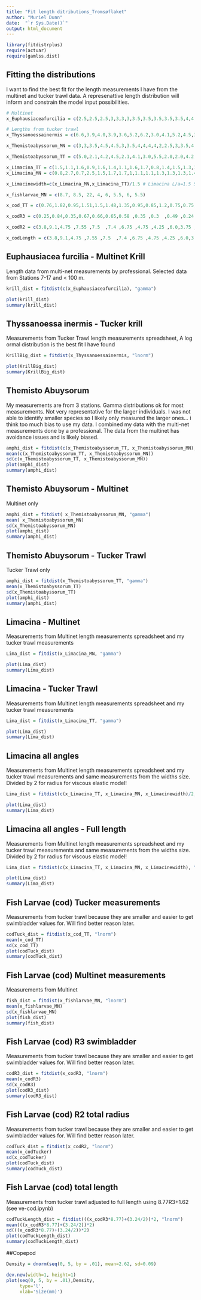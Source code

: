 ---
title: "Fit length ditributions_Tromsøflaket"
author: "Muriel Dunn"
date:  "`r Sys.Date()`"
output: html_document
---

```{r setup, warning=FALSE, message=FALSE}
library(fitdistrplus)
require(actuar)
require(gamlss.dist)
```


## Fitting the distributions
I want to find the best fit for the length measurements I have from the multinet and tucker trawl data. A represenattive length distribution will inform and constrain the model input possibilities.

```{r values}

# Multinet
x_Euphausiaceafurcilia = c(2.5,2.5,2.5,3,3,3,3,3.5,3.5,3.5,3.5,3.5,4,4,4,4,4,4.5,4.5,2.5,3,3.5,4,3,3.5,4,4.5,4,4,4.5,3.5,2.5,2.5,2.5,3,3,3,3,3,4,4.5,4.5,4.5,2.5,3,3.5,3.5,4.5,4.5,3,4.5,4.5,2.5,2.5,4,4,4,2,2.5,3,4,4.5,3,3,3.5,3,3.5,3.5,4,4.5,3.5,4,4,4.5,4.5,4.5,4.5,5,5.5,5,6,5,5.8,6.7,5.8,5.7,5.2,5,5,5,5,5,5,5.5,5.5,5.5,6,5,5,5,5,5.5,7,5,5) #mm

# Lengths from tucker trawl
x_Thyssanoessainermis = c(6.6,3.9,4.0,3.9,3.6,5.2,6.2,3.0,4.1,5.2,4.5,3.0,4.3,4.5,5.3,3.3,4.2,4.7,4.6,3.9,4.5,4.4,4.2,6.5,3.4,4.9,5.1,5.7,4.3,2.6,3.8,4.9,3.8,4.1,3.1,4.2,4.5,5.5,3.2,3.9,4.6,4.4,3.9,3.8,3.5,3.6,3.4,4.3,3.1,2.7,4.8,3.4,2.3,5.9,4.2,4.5,3.2,3.7,5.8,5.2,4.4,4.3,6.4,4.7,4.4,3.0,4.9,4.3,4.2,5.5,3.9,4.3,4.2,4.4,5.1,4.3,4.3,5.1,10.2,4.1,6.1,4.9,7.9,4.1,6.4,3.2,11.0,10.2,7.5,4.1,4.2,9.2,3.8,4.5,6.9,3.5,3.2,4.5,5.1,7.4,3.3,4.4,5.2,4.8,3.6,9.6,3.4,4.6) #mm

x_Themistoabyssorum_MN = c(3,3,3.5,4.5,4.5,3,3.5,4,4,4,4,2,2.5,3,3.5,4,4,4,4.5,4.5,2,2.5,3,3.5,3.5,3.5,4.5,3,2,2,2.5,3,4,4,4,4,4,4.5,4.5,6.5,6.5,6.3,5.7,7.5,5,5.9,5,5.5,5.5,5,5,5,6.5,6.5,8,5,5,5,5.5,6,5,5,5,5,5.5,5.5,5.5,6,6.5,8,9,5,5,5,5)

x_Themistoabyssorum_TT = c(5.0,2.1,4.2,4.5,2.1,4.1,3.0,5.5,2.0,2.0,4.2,3.4,3.9,3.2,3.6,4.1,4.8,2.7,4.5,4.7,3.3,3.5,3.9,4.3,3.2,5.1,3.3,5.3,3.8,3.5,4.7,3.0,2.5,2.7,3.7,5.3,5.0,5.8,5.7,4.1,5.7,5.3,4.1,5.0,3.0,2.3,2.6,3.4,2.0,2.1,3.5,4.6,2.3,2.9,6.1,4.6,5.9,3.9,4.9,6.4,4.5,5.9,4.3,5.9,5.8,4.7,5.0,3.8,5.9,4.1,7.6,6.1,4.1,5.7,6.1,5.2,5.3,5.2,4.1,3.2,3.8,4.3,5.7,5.9,5.3,3.2,4.7,4.4,4.9,5.1,3.1,3.5,6.4,4.9,6.0,6.2,6.1,5.7,3.2,4.3,5.5,5.4,4.9,3.3,4.5,2.3,2.1,3.2) 

x_Limacina_TT = c(1.5,1.1,1.6,0.9,1.6,1.4,1.1,1.6,1.7,0.8,1.4,1.5,1.3,1.5,1.7,1.4,1.5,1.4,1.4,1.2,1.5,0.9,1.5,1.0,1.3,0.9,1.4,1.7,1.3,0.9,1.5,1.6,1.7,1.3,1.5,1.1,0.7,1.3,0.8,1.2,1.0,1.2,1.0,0.9,1.4,1.7,1.0,1.1,1.7,1.1,1.1,0.9,1.2,1.4,1.6,1.0,0.8,1.0,1.1,1.6,1.3,1.3,1.2,0.8,1.5,1.1,0.9,0.9,0.7,1.0,0.8,1.0)# mm
x_Limacina_MN = c(0.8,2.7,0.7,2.5,1.5,1.7,1.7,1,1.1,1.1,1.3,1.3,1.3,1.4,1.5,1.5,1.7,1.7,1.7,1.8,1.8,1.8,1.8,1.8,1.9,1.9,2,2,2.1,2.2,2.3,2.4,2.4,2.5,2.5,2.5,2.6,2.6,2.6,2.7,2.7,2.7,2.7,2.8,2.8,2.9,3.3,0.9,1.2,0.6,0.6,0.6,2,1,1,0.8,0.8,1.1,1.8,1.2,1.6,1.9,1.7,1.5,1.1,2,0.9,1,1.5,1.3,0.9,0.7,1.8,1.9,0.8,1.3,0.9,0.6,0.6,0.5,0.7,0.7,0.7,0.8,0.9,1.2,1.4,2.2,1.4,1,1,1,1,1.3,0.9,0.9,0.9,1.1,1.1,1.4,1.8,2.8,2,2,2.5,1.7,1.7,1.9,0.7,0.9,1.1,2.2,2.2,1,1,1.2,1.2,1.2,1.4,2.2,2.3,1.4,1.3,1,1,1.7,1.5,2.4,1,1.7,0.9,1,1,1,1.3,1.1,1.1,0.7,0.7,0.7,2.1,1,1.2,0.9,0.9,2.1,1.5,1.5,1,1,1.3,1.4,1.8,1.2,1.4,2.3,0.8) #mm

x_Limacinewidth=c(x_Limacina_MN,x_Limacina_TT)/1.5 # Limacina L/a=1.5 Stanton 2000. For v-e model orientation is not included. Must be included as range of radius. #mm

x_fishlarvae_MN = c(8.7, 8.5, 22, 4, 6, 5.5, 6, 5.5)

x_cod_TT = c(0.76,1.82,0.95,1.51,1.5,1.48,1.35,0.95,0.85,1.2,0.75,0.75,0.62,1.31,0.75,0.65,0.76,1.5,0.56,1.0,0.93,0.63,0.67,0.52,0.64,1.2,0.82,0.68,0.61,0.82,0.6,0.76,0.72,0.83,0.91,0.93,0.75,0.82,1.23,0.69,0.76,0.73,0.83,0.63,0.65,0.81,0.71,1.62,1.58,0.91,1.11,0.87,0.99,1.3,0.61,1.57,0.8,0.71,1.11,0.72,0.75)*10 # Only my Tucker Trawl measurements #(cm*10)mm

x_codR3 = c(0.25,0.84,0.35,0.67,0.66,0.65,0.58 ,0.35 ,0.3  ,0.49 ,0.24 ,0.24 ,0.17,0.56,0.24 ,0.19 ,0.25 ,0.66 ,0.14 ,0.38 ,0.34 ,0.18 ,0.2  ,0.11 ,0.18 ,0.49 ,0.28 ,0.2,0.16 ,0.28 ,0.16 ,0.25 ,0.23 ,0.29,0.33,0.34,0.24,0.28,0.51,0.21,0.25 ,0.23,0.29 ,0.18 ,0.19 ,0.28 ,0.22 ,0.73 ,0.71 ,0.33 ,0.44 ,0.31,0.38,0.55,0.16 ,0.7,0.27,0.22 ,0.44 ,0.23 ,0.1  ,0.17 ,0.3,0.19 ,0.26 ,0.26 ,0.26 ,0.24,0.19 ,0.18,0.22 ,0.16 ,0.16 ,0.15 ,0.24 ,0.16 ,0.15 ,0.17 ,0.26,0.14 ,0.2,0.19 ,0.15 ,0.15,0.13,0.15,0.22 ,0.17 ,0.16 ,0.15 ,0.17 ,0.14,0.17 ,0.16 ,0.17 ,0.18 ,0.19 ,0.16,0.17,0.23 ,0.16 ,0.17,0.16,0.17,0.15,0.15 ,0.17,0.16 ,0.27 ,0.27 ,0.18 ,0.21,0.18 ,0.19 ,0.23 ,0.15 ,0.27 ,0.17 ,0.16 ,0.21 ,0.16,0.13) # Lengths and associated widths of swimbladder calculated from Tucker Trawl length measurements 

x_codR2 = c(3.8,9.1,4.75 ,7.55 ,7.5  ,7.4 ,6.75 ,4.75 ,4.25 ,6.0,3.75 ,3.75 ,3.1,6.55,3.75 ,3.25 ,3.8,7.5,2.8,5.0,4.65 ,3.15 ,3.35,2.6,3.2,6.0,4.1,3.4,3.05,4.1,3.0,3.8,3.6 ,4.15,4.55,4.65,3.75 ,4.1,6.15,3.45,3.8,3.65,4.15 ,3.15 ,3.25,4.05 ,3.55,8.1,7.9 ,4.55,5.55,4.35 ,4.95,6.5,3.05 ,7.85,4.9,3.55,5.55,3.6,2.5,0.31,0.84 ,0.40,0.69,0.68,0.67,0.6,0.4,0.35,0.53,0.30,0.30,0.24 ,0.58 ,0.30,0.25 ,0.31,0.68,0.21,0.43,0.39,0.24,0.26,0.19,0.25,0.53,0.34 ,0.27 ,0.23 ,0.34 ,0.23,0.31 ,0.29 ,0.34,0.38 ,0.39,0.30,0.34 ,0.54,0.27 ,0.31 ,0.29 ,0.34 ,0.24 ,0.25,0.33 ,0.28 ,0.74 ,0.72 ,0.38 ,0.48,0.36 ,0.42,0.58,0.23,0.72,0.33,0.28,0.48,0.29,0.18) # Lengths and associated widths from Tucker Trawl length measurements # mm

x_codLength = c(3.8,9.1,4.75 ,7.55 ,7.5  ,7.4 ,6.75 ,4.75 ,4.25 ,6.0,3.75 ,3.75 ,3.1,6.55,3.75 ,3.25 ,3.8,7.5,2.8,5.0,4.65 ,3.15 ,3.35,2.6,3.2,6.0,4.1,3.4,3.05,4.1,3.0,3.8,3.6 ,4.15,4.55,4.65,3.75 ,4.1,6.15,3.45,3.8,3.65,4.15 ,3.15 ,3.25,4.05 ,3.55,8.1,7.9 ,4.55,5.55,4.35 ,4.95,6.5,3.05 ,7.85,4.9,3.55,5.55,3.6,2.5,0.31,0.84 ,0.40,0.69,0.68,0.67,0.6,0.4,0.35,0.53,0.30,0.30,0.24 ,0.58 ,0.30,0.25 ,0.31,0.68,0.21,0.43,0.39,0.24,0.26,0.19,0.25,0.53,0.34 ,0.27 ,0.23 ,0.34 ,0.23,0.31 ,0.29 ,0.34,0.38 ,0.39,0.30,0.34 ,0.54,0.27 ,0.31 ,0.29 ,0.34 ,0.24 ,0.25,0.33 ,0.28 ,0.74 ,0.72 ,0.38 ,0.48,0.36 ,0.42,0.58,0.23,0.72,0.33,0.28,0.48,0.29,0.18)*2 # Lengths and associated widths from Tucker Trawl length measurements # mm

```



## Euphausiacea furcilia - Multinet Krill
Length data from multi-net measurements by professional. Selected data from Stations 7-17 and < 100 m.

```{r}
krill_dist = fitdist(c(x_Euphausiaceafurcilia), "gamma")

plot(krill_dist)
summary(krill_dist)
```

## Thyssanoessa inermis - Tucker krill
Measurements from Tucker Trawl length measurements spreadsheet, 
A log ormal distribution is the best fit I have found

```{r}
KrillBig_dist = fitdist(x_Thyssanoessainermis, "lnorm")

plot(KrillBig_dist)
summary(KrillBig_dist)
```

## Themisto Abuysorum
My measurements are from 3 stations. Gamma distributions ok for most measurements. Not very representative for the larger individuals. I was not able to identify smaller species so I likely only measured the larger ones... i think too much bias to use my data. 
I combined my data with the multi-net measurements done by a professional. The data from the multinet has avoidance issues and is likely biased.


```{r}
amphi_dist = fitdist(c(x_Themistoabyssorum_TT, x_Themistoabyssorum_MN), "gamma")
mean(c(x_Themistoabyssorum_TT, x_Themistoabyssorum_MN))
sd(c(x_Themistoabyssorum_TT, x_Themistoabyssorum_MN))
plot(amphi_dist)
summary(amphi_dist)
```
## Themisto Abuysorum - Multinet
Multinet only


```{r}
amphi_dist = fitdist( x_Themistoabyssorum_MN, "gamma")
mean( x_Themistoabyssorum_MN)
sd(x_Themistoabyssorum_MN)
plot(amphi_dist)
summary(amphi_dist)
```

## Themisto Abuysorum - Tucker Trawl
Tucker Trawl only


```{r}
amphi_dist = fitdist(x_Themistoabyssorum_TT, "gamma")
mean(x_Themistoabyssorum_TT)
sd(x_Themistoabyssorum_TT)
plot(amphi_dist)
summary(amphi_dist)
```




## Limacina - Multinet
Measurements from Multinet length measurements spreadsheet and my tucker trawl measurements 


```{r}
Lima_dist = fitdist(x_Limacina_MN, "gamma")

plot(Lima_dist)
summary(Lima_dist)
```
## Limacina - Tucker Trawl
Measurements from Multinet length measurements spreadsheet and my tucker trawl measurements 


```{r}
Lima_dist = fitdist(x_Limacina_TT, "gamma")

plot(Lima_dist)
summary(Lima_dist)
```

## Limacina all angles
Measurements from Multinet length measurements spreadsheet and my tucker trawl measurements and same measurements from the widths size. Divided by 2 for radius for viscous elastic model!


```{r}
Lima_dist = fitdist(c(x_Limacina_TT, x_Limacina_MN, x_Limacinewidth)/2, "gamma")

plot(Lima_dist)
summary(Lima_dist)
```

## Limacina all angles - Full length
Measurements from Multinet length measurements spreadsheet and my tucker trawl measurements and same measurements from the widths size. Divided by 2 for radius for viscous elastic model!


```{r}
Lima_dist = fitdist(c(x_Limacina_TT, x_Limacina_MN, x_Limacinewidth), "gamma")

plot(Lima_dist)
summary(Lima_dist)
```




## Fish Larvae (cod) Tucker measurements
Measurements from tucker trawl because they are smaller and easier to get swimbladder values for. Will find better reason later.


```{r}
codTuck_dist = fitdist(x_cod_TT, "lnorm")
mean(x_cod_TT)
sd(x_cod_TT)
plot(codTuck_dist)
summary(codTuck_dist)
```

## Fish Larvae (cod) Multinet measurements
Measurements from Multinet


```{r}
fish_dist = fitdist(x_fishlarvae_MN, "lnorm")
mean(x_fishlarvae_MN)
sd(x_fishlarvae_MN)
plot(fish_dist)
summary(fish_dist)
```

## Fish Larvae (cod) R3 swimbladder
Measurements from tucker trawl because they are smaller and easier to get swimbladder values for. Will find better reason later.


```{r}
codR3_dist = fitdist(x_codR3, "lnorm")
mean(x_codR3)
sd(x_codR3)
plot(codR3_dist)
summary(codR3_dist)
```


## Fish Larvae (cod) R2 total radius
Measurements from tucker trawl because they are smaller and easier to get swimbladder values for. Will find better reason later.


```{r}
codTuck_dist = fitdist(x_codR2, "lnorm")
mean(x_codTucker)
sd(x_codTucker)
plot(codTuck_dist)
summary(codTuck_dist)
```
## Fish Larvae (cod) total length
Measurements from tucker trawl adjusted to full length using 8.77R3+1.62 (see ve-cod.ipynb)


```{r}
codTuckLength_dist = fitdist(((x_codR3*8.77)+(3.24/2))*2, "lnorm")
mean(((x_codR3*8.77)+(3.24/2))*2)
sd(((x_codR3*8.77)+(3.24/2))*2)
plot(codTuckLength_dist)
summary(codTuckLength_dist)
```


##Copepod
```{r, fig.width=4, fig.height=3}
Density = dnorm(seq(0, 5, by = .01), mean=2.62, sd=0.09)

dev.new(width=1, height=1)
plot(seq(0, 5, by = .01),Density, 
     type='l',
     xlab='Size(mm)')

```


